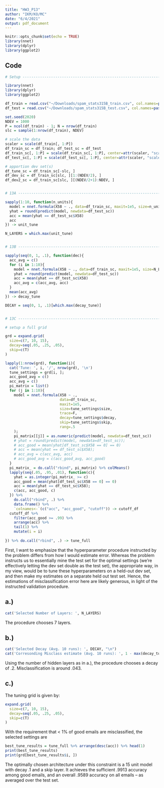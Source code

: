 ```yaml
---
title: "HW3_P13"
author: "IKM/KO/MC"
date: "6/4/2021"
output: pdf_document
---
```


```r
knitr::opts_chunk$set(echo = TRUE)
library(nnet)
library(dplyr)
library(ggplot2)
```

## Code
```r
# Setup -------------------------------------------------------------------

library(nnet)
library(dplyr)
library(ggplot2)

df_train = read.csv("~/Downloads/spam_stats315B_train.csv", col.names=paste0("X", 1:58))
df_test = read.csv("~/Downloads/spam_stats315B_test.csv", col.names=paste0("X", 1:58))

set.seed(2020)
NDEV = 1000
P = ncol(df_train) - 1; N = nrow(df_train)
slc = sample(1:nrow(df_train), NDEV)

# scale the data
scaler = scale(df_train[, 1:P])
df_train_sc = df_train; df_test_sc = df_test
df_train_sc[, 1:P] = scale(df_train_sc[, 1:P], center=attr(scaler, "scaled:center"), scale=attr(scaler, "scaled:scale")) 
df_test_sc[, 1:P] = scale(df_test_sc[, 1:P], center=attr(scaler, "scaled:center"), scale=attr(scaler, "scaled:scale")) 

# apportion dev set(s)
df_tune_sc = df_train_sc[-slc, ]
df_dev_sc = df_train_sc[slc, ][1:(NDEV/2), ]
df_dev2_sc = df_train_sc[slc, ][(NDEV/2+1):NDEV, ]


# 13A ---------------------------------------------------------------------

sapply(1:10, function(n_units){
  model = nnet.formula(X58 ~ ., data=df_train_sc, maxit=1e5, size=n_units, trace=F, rang=.5);
  yhat = round(predict(model, newdata=df_test_sc))
  acc = mean(yhat == df_test_sc$X58)
  acc
}) -> unit_tune

N_LAYERS = which.max(unit_tune)


# 13B ---------------------------------------------------------------------

sapply(seq(0, 1, .1), function(dec){
  acc_avg = c()
  for (i in 1:10){
    model = nnet.formula(X58 ~ ., data=df_train_sc, maxit=1e5, size=N_LAYERS, trace=F, decay=dec, rang=.5);
    yhat = round(predict(model, newdata=df_test_sc))
    acc = mean(yhat == df_test_sc$X58)
    acc_avg = c(acc_avg, acc)
  }
  mean(acc_avg)
}) -> decay_tune

DECAY = seq(0, 1, .1)[which.max(decay_tune)]


# 13C ---------------------------------------------------------------------

# setup a full grid

grd = expand.grid(
  size=c(7, 10, 15),
  decay=seq(.05, .25, .05),
  skip=c(T)
)

lapply(1:nrow(grd), function(i){
  cat('Tune: ', i, '/', nrow(grd), '\n')
  tune_settings = grd[i, ];
  acc_good_avg = c()
  acc_avg = c()
  pi_matrix = list()
  for (j in 1:10){
    model = nnet.formula(X58 ~ ., 
                         data=df_train_sc, 
                         maxit=1e5, 
                         size=tune_settings$size, 
                         trace=F, 
                         decay=tune_settings$decay,
                         skip=tune_settings$skip,
                         rang=.5
    );
    pi_matrix[[j]] = as.numeric(predict(model, newdata=df_test_sc))
    # yhat = round(predict(model, newdata=df_test_sc));
    # acc_good = mean(yhat[df_test_sc$X58 == 0] == 0)
    # acc = mean(yhat == df_test_sc$X58);
    # acc_avg = c(acc_avg, acc)
    # acc_good_avg = c(acc_good_avg, acc_good)
  }
  pi_matrix_ = do.call("rbind", pi_matrix) %>% colMeans()
  lapply(seq(.05, .95, .01), function(c){
    yhat = as.integer(pi_matrix_ >= c)
    acc_good = mean(yhat[df_test_sc$X58 == 0] == 0)
    acc = mean(yhat == df_test_sc$X58);
    c(acc, acc_good, c)
  }) %>%
    do.call("rbind", .) %>%
    data.frame() %>%
    `colnames<-`(c("acc", "acc_good", "cutoff")) -> cutoff_df
  cutoff_df %>%
    filter(acc_good >= .99) %>% 
    arrange(acc) %>%
    tail(1) %>%
    mutate(i = i)
  
}) %>% do.call("rbind", .) -> tune_full
```

First, I want to emphasize that the hyperparameter procedure instructed by the problem differs from how I would estimate error. Whereas the problem instructs us to essentially mine the test set for the optimal settings (we're effectively letting the dev set double as the test set), the appropriate way, in my view, would be to tune these hyperparameters on a held-out dev set, and then make my estimates on a separate held out test set. Hence, the estimations of misclassification error here are likely generous, in light of the instructed validation procedure. 

## a.)

```r
cat('Selected Number of Layers: ', N_LAYERS)
```

The procedure chooses 7 layers. 

## b.)

```r
cat('Selected Decay (Avg. 10 runs): ', DECAY, "\n")
cat('Corresonding Misclass estimate (Avg. 10 runs): ', 1 - max(decay_tune))
```

Using the number of hidden layers as in a.), the procedure chooses a decay of .2. Misclassification is around .043. 

## c.)

The tuning grid is given by:
```r
expand.grid(
  size=c(7, 10, 15),
  decay=seq(.05, .25, .05),
  skip=c(T)
)
```

With the requirement that < 1% of good emails are misclassified, the selected settings are 
```r
best_tune_results = tune_full %>% arrange(desc(acc)) %>% head(1)
print(best_tune_results)
print(grd[best_tune_results$i, ])
```

The optimally chosen architecture under this constraint is a 15 unit model with decay .1 and a skip layer. It achieves the sufficient .9913 accuracy among good emails, and an overall .9589 accuracy on all emails -- as averaged over the test set. 
